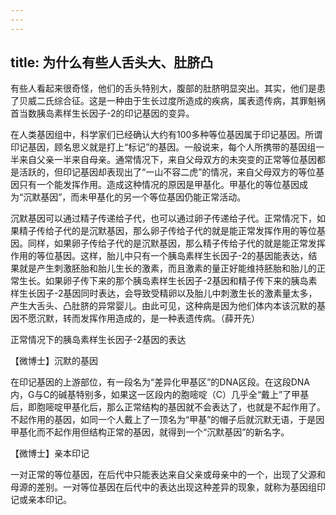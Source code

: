```yaml
---
---
---
```

title: 为什么有些人舌头大、肚脐凸
---




有些人看起来很奇怪，他们的舌头特别大，腹部的肚脐明显突出。其实，他们是患了贝威二氏综合征。这是一种由于生长过度所造成的疾病，属表遗传病，其罪魁祸首当数胰岛素样生长因子-2的印记基因的变异。

在人类基因组中，科学家们已经确认大约有100多种等位基因属于印记基因。所谓印记基因，顾名思义就是打上“标记”的基因。一般说来，每个人所携带的基因组一半来自父亲一半来自母亲。通常情况下，来自父母双方的未突变的正常等位基因都是活跃的，但印记基因却表现出了“一山不容二虎”的情况，来自父母双方的等位基因只有一个能发挥作用。造成这种情况的原因是甲基化。甲基化的等位基因成为“沉默基因”，而未甲基化的另一个等位基因仍能正常活动。

沉默基因可以通过精子传递给子代，也可以通过卵子传递给子代。正常情况下，如果精子传给子代的是沉默基因，那么卵子传给子代的就是能正常发挥作用的等位基因。同样，如果卵子传给子代的是沉默基因，那么精子传给子代的就是能正常发挥作用的等位基因。这样，胎儿中只有一个胰岛素样生长因子-2的基因能表达，结果就是产生刺激胚胎和胎儿生长的激素，而且激素的量正好能维持胚胎和胎儿的正常生长。如果卵子传下来的那个胰岛素样生长因子-2基因和精子传下来的胰岛素样生长因子-2基因同时表达，会导致受精卵以及胎儿中刺激生长的激素量太多，产生大舌头、凸肚脐的异常婴儿。由此可见，这种病是因为他们体内本该沉默的基因不愿沉默，转而发挥作用造成的，是一种表遗传病。（薛开先）

正常情况下的胰岛素样生长因子-2基因的表达





【微博士】沉默的基因

在印记基因的上游部位，有一段名为“差异化甲基区”的DNA区段。在这段DNA内，G与C的碱基特别多，如果这一区段内的胞嘧啶（C）几乎全“戴上”了甲基后，即胞嘧啶甲基化后，那么正常结构的基因就不会表达了，也就是不起作用了。不起作用的基因，如同一个人戴上了一顶名为“甲基”的帽子后就沉默无语，于是因甲基化而不起作用但结构正常的基因，就得到一个“沉默基因”的新名字。

【微博士】亲本印记

一对正常的等位基因，在后代中只能表达来自父亲或母亲中的一个，出现了父源和母源的差别。一对等位基因在后代中的表达出现这种差异的现象，就称为基因组印记或亲本印记。
